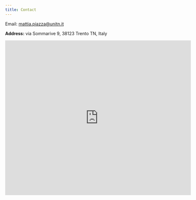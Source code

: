 ```yaml
---
title: Contact
---
```


Email: [mattia.piazza@unitn.it](mailto:mattia.piazza@unitn.it)

**Address:** via Sommarive 9, 38123 Trento TN, Italy

```{=html}
<div class="mapouter"><div class="gmap_canvas"><iframe width="600" height="500" id="gmap_canvas" src="https://maps.google.com/maps?q=via%20sommarive%209%20trento&t=&z=13&ie=UTF8&iwloc=&output=embed" frameborder="0" scrolling="no" marginheight="0" marginwidth="0"></iframe><a href="https://123movies-to.org">123movies</a><br><style>.mapouter{position:relative;text-align:right;height:500px;width:600px;}</style><a href="https://www.embedgooglemap.net">map for website</a><style>.gmap_canvas {overflow:hidden;background:none!important;height:500px;width:600px;}</style></div></div>
```
